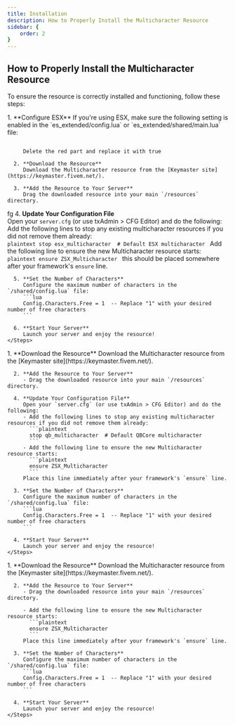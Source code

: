 ```yaml
---
title: Installation
description: How to Properly Install the Multicharacter Resource
sidebar: {
    order: 2
}
---
```


## How to Properly Install the Multicharacter Resource

To ensure the resource is correctly installed and functioning, follow these steps:


<Tabs>
  <TabItem label="ESX">
    <Steps>
      1. **Configure ESX**  
         If you're using ESX, make sure the following setting is enabled in the `es_extended/config.lua` or `es_extended/shared/main.lua` file:  
         <Code code='
         Config.Multichar = true (GetResourceState("esx_multicharacter") ~= "missing")
         'lang="lua" label="es_extended/config.lua" del='GetResourceState("esx_multicharacter") ~= "missing"'> 
         </Code>

         Delete the red part and replace it with true

      2. **Download the Resource**  
         Download the Multicharacter resource from the [Keymaster site](https://keymaster.fivem.net/).

      3. **Add the Resource to Your Server**  
         Drag the downloaded resource into your main `/resources` directory.
fg
      4. **Update Your Configuration File**  
         Open your `server.cfg` (or use txAdmin > CFG Editor) and do the following:  
         Add the following lines to stop any existing multicharacter resources if you did not remove them already:  
           ```plaintext
           stop esx_multicharacter  # Default ESX multicharacter
           ```
         Add the following line to ensure the new Multicharacter resource starts:  
           ```plaintext
           ensure ZSX_Multicharacter
           ```
           this should be placed somewhere after your framework's `ensure` line.

      5. **Set the Number of Characters**  
         Configure the maximum number of characters in the `/shared/config.lua` file:  
         ```lua
         Config.Characters.Free = 1  -- Replace "1" with your desired number of free characters
         ```

      6. **Start Your Server**  
         Launch your server and enjoy the resource!
    </Steps>
  </TabItem>

  <TabItem label="QBCore">
    <Steps>
      1. **Download the Resource**  
         Download the Multicharacter resource from the [Keymaster site](https://keymaster.fivem.net/).

      2. **Add the Resource to Your Server**  
         - Drag the downloaded resource into your main `/resources` directory. 

      4. **Update Your Configuration File**  
         Open your `server.cfg` (or use txAdmin > CFG Editor) and do the following:  
         - Add the following lines to stop any existing multicharacter resources if you did not remove them already:  
           ```plaintext
           stop qb_multicharacter  # Default QBCore multicharacter
           ```
         - Add the following line to ensure the new Multicharacter resource starts:  
           ```plaintext
           ensure ZSX_Multicharacter
           ```
         Place this line immediately after your framework's `ensure` line.

      3. **Set the Number of Characters**  
         Configure the maximum number of characters in the `/shared/config.lua` file:  
         ```lua
         Config.Characters.Free = 1  -- Replace "1" with your desired number of free characters
         ```

      4. **Start Your Server**  
         Launch your server and enjoy the resource!
    </Steps>
  </TabItem>

  <TabItem label="QBox">
      <Steps>
      1. **Download the Resource**  
         Download the Multicharacter resource from the [Keymaster site](https://keymaster.fivem.net/).

      2. **Add the Resource to Your Server**  
         - Drag the downloaded resource into your main `/resources` directory. 

         - Add the following line to ensure the new Multicharacter resource starts:  
           ```plaintext
           ensure ZSX_Multicharacter
           ```
         Place this line immediately after your framework's `ensure` line.

      3. **Set the Number of Characters**  
         Configure the maximum number of characters in the `/shared/config.lua` file:  
         ```lua
         Config.Characters.Free = 1  -- Replace "1" with your desired number of free characters
         ```

      4. **Start Your Server**  
         Launch your server and enjoy the resource!
    </Steps>
  </TabItem>
</Tabs>

